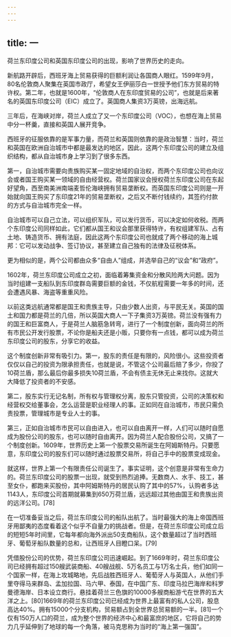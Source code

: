 ```yaml
---
---
---
```

title: 一
---



荷兰东印度公司和英国东印度公司的出现，影响了世界历史的走向。

新航路开辟后，西班牙海上贸易获得的巨额利润让各国商人眼红。1599年9月，80名伦敦商人聚集在英国市政厅，希望女王伊丽莎白一世授予他们东方贸易的特许权。第二年，也就是1600年，“伦敦商人在东印度贸易的公司”，也就是后来著名的英国东印度公司（EIC）成立了。英国商人集资3万英镑，出海远航。

三年后，在海峡对岸，荷兰人成立了又一个东印度公司（VOC），也想在海上贸易中分一杯羹，直接和英国人展开竞争。

西班牙的征服依靠的是军事力量，而荷兰和英国则依靠的是政治智慧：当时，荷兰和英国在欧洲自治城市中都是最发达的地区，因此，这两个东印度公司的建立及组织结构，都从自治城市身上学习到了很多东西。

第一，自治城市需要向贵族购买某一固定地域的自治权，而两个东印度公司也向议会或者国王购买某一领域的自由经营权。荷兰国家议会授权荷兰东印度公司在东起好望角，西至南美洲南端麦哲伦海峡拥有贸易垄断权。而英国东印度公司则是一开始就向国王购买了东印度21年的贸易垄断权，之后又不断付钱续约，其签约付款的方式与自治城市完全一样。

自治城市可以自己立法，可以组织军队，可以发行货币，可以决定如何收税。而两个东印度公司同样如此，它们都从国王和议会那里获得特许，有权组建军队、占有土地、铸造货币、拥有法庭，因此这两个东印度公司也就成了两个移动的海上城邦：它可以发动战争、签订协议，甚至建立自己独有的法律及征税体系。

更为相似的是，两个公司都由众多“自由人”组成，并选举自己的“议会”和“政府”。

1602年，荷兰东印度公司成立之初，面临着筹集资金和分散风险两大问题。因为当时组建一支船队到东印度群岛需要巨额的金钱，不仅航程需要一年多的时间，还会遭遇风暴、海盗等重重风险。

以前这类远航通常都是国王和贵族主导，只由少数人出资，与平民无关。英国的国土和国力都是荷兰的几倍，所以英国大商人一下子集资3万英镑。荷兰没有强有力的国王和巨富商人，于是荷兰人脑筋急转弯，进行了一个制度创新，面向荷兰的所有市民公开发行股票，不论你是船夫还是小贩，只要你有一点钱，都可以成为荷兰东印度公司的股东，分享它的收益。

这个制度创新非常有吸引力。第一，股东的责任是有限的，风险很小。这些投资者仅仅以自己的投资为限承担责任，也就是说，不管这个公司最后赔了多少，你投了10荷兰盾，那么最后你最多损失10荷兰盾，不会有债主无休无止来找你。这就大大降低了投资者的不安感。

第二，股东实行无记名制，所有权与管理权分离，股东只管投资，公司的决策权和经营权交给董事会，怎么运营是职业经理人的事。正如同在自治城市，市民只需负责投票，管理城市是专业人士的事。

第三，正如自治城市市民可以自由进入，也可以自由离开一样，人们可以随时自愿成为股份公司的股东，也可以随时自由离开。因为荷兰人配合股份公司，又搞了一个制度创新。1609年，世界历史上第一个股票交易所诞生在阿姆斯特丹。只要愿意，东印度公司的股东们可以随时通过股票交易所，将自己手中的股票变成现金。

就这样，世界上第一个有限责任公司诞生了。事实证明，这个创意是非常有生命力的。荷兰东印度公司的股票一出现，就受到热烈追捧。无数商人、水手、技工，甚至女仆，都跑来买股份，其中阿姆斯特丹的居民认购了其中的57%，认购者多达1143人，东印度公司首期就募集到650万荷兰盾，远远超过其他由国王和贵族出资的远洋公司。[78]

在一切准备妥当之后，荷兰东印度公司的船队出航了。当时最强大的海上帝国西班牙用鄙夷的态度看着这个似乎不自量力的挑战者。但是，在荷兰东印度公司成立后的短短5年时间里，它每年都向海外派出50支商船队，这个数量超过了当时西班牙、葡萄牙船队数量的总和，让西班牙人目瞪口呆。[79]

凭借股份公司的优势，荷兰东印度公司迅速崛起。到了1669年时，荷兰东印度公司已经拥有超过150艘武装商船、40艘战舰、5万名员工与1万名士兵，他们如同一个国家一样，在海上攻城略地，先后战胜西班牙人、葡萄牙人与英国人，从他们手里夺得马来群岛、孟加拉国、马六甲、泰国，在中国广东、印度马拉巴海岸和科罗曼德海岸、日本设立商行。悬挂着荷兰三色旗的10000多艘商船游弋在世界的五大洋之上。[80]1669年的荷兰东印度公司已经成为世界上最富有的私人公司，股息高达40%。拥有15000个分支机构，贸易额占到全世界总贸易额的一半。[81]一个仅有150万人口的荷兰，成为整个世界的经济中心和最富庶的地区，它将自己的势力几乎延伸到了地球的每一个角落，被马克思称为当时的“海上第一强国”。
